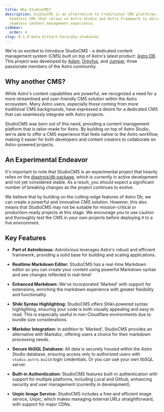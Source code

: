 ```yaml
---
title: Why StudioCMS?
description: StudioCMS is an alternative to traditional CMS platforms. It is a
  headless CMS that relies on Astro Studio and Astro Framework to deliver a
  seamless content management experience.
sidebar:
  order: 4
slug: 0.1.0-beta.6/start-here/why-studiocms
---
```


We're so excited to introduce StudioCMS - a dedicated content management system (CMS) built on top of Astro's latest product: [Astro DB](https://docs.astro.build/en/guides/astro-db/). This project was developed by [Adam](https://github.com/Adammatthiesen), [Dreyfus](https://github.com/dreyfus92), and [Jumper](https://github.com/jdtjenkins), three passionate members of the Astro community.

## Why another CMS?

While Astro's content capabilities are powerful, we recognized a need for a more streamlined and user-friendly CMS solution within the Astro ecosystem. Many Astro users, especially those coming from more traditional CMS backgrounds, have expressed a desire for a dedicated CMS that can seamlessly integrate with Astro projects.

StudioCMS was born out of this need, providing a content management platform that is tailor-made for Astro. By building on top of Astro Studio, we're able to offer a CMS experience that feels native to the Astro workflow, making it easier for both developers and content creators to collaborate on Astro-powered projects.

## An Experimental Endeavor

It's important to note that StudioCMS is an experimental project that heavily relies on the [@astrojs/db package](https://github.com/withastro/astro/tree/main/packages/db), which is currently in active development and not yet considered stable. As a result, you should expect a significant number of breaking changes as the project continues to evolve.

We believe that by building on the cutting-edge features of Astro Db, we can create a powerful and innovative CMS solution. However, this also means that StudioCMS may not be suitable for mission-critical or production-ready projects at this stage. We encourage you to use caution and thoroughly test the CMS in your own projects before deploying it to a live environment.

## Key Features

* **Part of Astrolicious:** Astrolicious leverages Astro's robust and efficient framework, providing a solid base for building and scaling applications.

* **Realtime Markdown Editor:** StudioCMS has a real-time Markdown editor so you can create your content using powerful Markdown syntax and see changes reflected in real-time!

* **Enhanced Markdown:** We've incorporated 'Marked' with support for extensions, enriching the markdown experience with greater flexibility and functionality.

* **Shiki Syntax Highlighting:** StudioCMS offers Shiki-powered syntax highlighting, ensuring your code is both visually appealing and easy to read. This is especially useful in non-Cloudflare environments due to bundle size considerations.

* **Markdoc Integration:** In addition to 'Marked', StudioCMS provides an alternative with Markdoc, offering users a choice for their markdown processing needs.

* **Secure libSQL Database:** All data is securely housed within the Astro Studio database, ensuring access only to authorized users with `studio.astro.build` login credentials. Or you can use your own libSQL server.

* **Built-in Authentication:** StudioCMS features built-in authentication with support for multiple platforms, including Local and Github, enhancing security and user management (currently in development).

* **Unpic Image Service:** StudioCMS includes a free and efficient image service, Unpic, which makes managing external URLs straightforward, with support for major CDNs.
